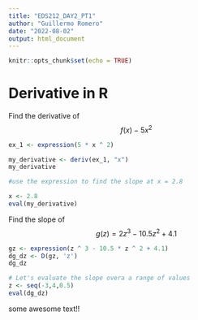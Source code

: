 ```yaml
---
title: "EDS212_DAY2_PT1"
author: "Guillermo Romero"
date: "2022-08-02"
output: html_document
---
```


```r
knitr::opts_chunk$set(echo = TRUE)
```

# Derivative in R

Find the derivative of $$f(x) - 5x^2$$
```r
ex_1 <- expression(5 * x ^ 2)

my_derivative <- deriv(ex_1, "x")
my_derivative

#use the expression to find the slope at x = 2.8

x <- 2.8
eval(my_derivative)
```

Find the slope of $$g(z) = 2z^3 - 10.5z^2+4.1$$

```r
gz <- expression(z ^ 3 - 10.5 * z ^ 2 + 4.1)
dg_dz <- D(gz, 'z')
dg_dz

# Let's evaluate the slope overa a range of values
z <- seq(-3,4,0.5)
eval(dg_dz)
```



some awesome text!!
